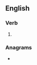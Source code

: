 ==English==

===Verb===
{{head|en|verb form}}

# {{en-third-person singular of|translocate}}

===Anagrams===
* {{anagrams|en|a=aacelnorsstt|sternacostal|transcolates}}